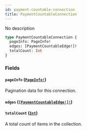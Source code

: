 ```yaml
---
id: payment-countable-connection
title: PaymentCountableConnection
---
```


No description

```graphql
type PaymentCountableConnection {
  pageInfo: PageInfo!
  edges: [PaymentCountableEdge!]!
  totalCount: Int
}
```

### Fields

#### `pageInfo` ([`PageInfo!`](/docs/developer/api-reference/objects/page-info))

Pagination data for this connection.

#### `edges` ([`[PaymentCountableEdge!]!`](/docs/developer/api-reference/objects/payment-countable-edge))

#### `totalCount` ([`Int`](/docs/developer/api-reference/scalars/int))

A total count of items in the collection.
